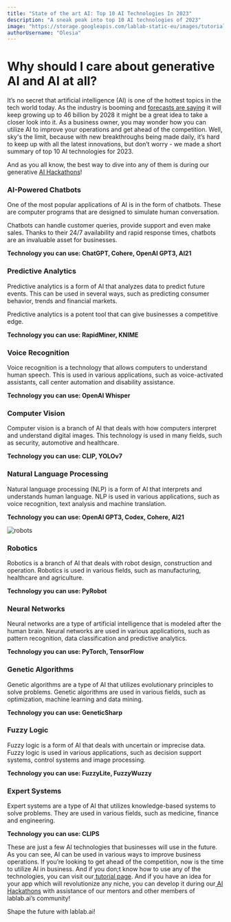 ```yaml
---
title: "State of the art AI: Top 10 AI Technologies In 2023"
description: "A sneak peak into top 10 AI technologies of 2023"
image: "https://storage.googleapis.com/lablab-static-eu/images/tutorials/In%20article%20_%20%20State%20of%20the%20art%20AI_%20Top%2010%20AI%20Technologies%20In%202023%20(1).png"
authorUsername: "Olesia"
---
```

# **Why should I care about generative AI and AI at all?**

It’s no secret that artificial intelligence (AI) is one of the hottest topics in the tech world today. As the industry is booming and [forecasts are saying](https://newnative.ai/news/the-ai-economy-and-future-of-ai-natives) it will keep growing up to 46 billion by 2028 it might be a great idea to take a closer look into it. As a business owner, you may wonder how you can utilize AI to improve your operations and get ahead of the competition. Well, sky's the limit, because with new breakthroughs being made daily, it’s hard to keep up with all the latest innovations, but don’t worry - we made a short summary of top 10 AI technologies for 2023.

And as you all know, the best way to dive into any of them is during our generative [AI Hackathons](https://lablab.ai/event)!



### AI-Powered Chatbots

One of the most popular applications of AI is in the form of chatbots. These are computer programs that are designed to simulate human conversation.

Chatbots can handle customer queries, provide support and even make sales. Thanks to their 24/7 availability and rapid response times, chatbots are an invaluable asset for businesses.

**Technology you can use: ChatGPT, Cohere, OpenAI GPT3, AI21**


### Predictive Analytics

Predictive analytics is a form of AI that analyzes data to predict future events. This can be used in several ways, such as predicting consumer behavior, trends and financial markets.

Predictive analytics is a potent tool that can give businesses a competitive edge.

**Technology you can use: RapidMiner, KNIME**


### Voice Recognition

Voice recognition is a technology that allows computers to understand human speech. This is used in various applications, such as voice-activated assistants, call center automation and disability assistance.

**Technology you can use: OpenAI Whisper**


### Computer Vision

Computer vision is a branch of AI that deals with how computers interpret and understand digital images. This technology is used in many fields, such as security, automotive and healthcare.

**Technology you can use: CLIP, YOLOv7**


### Natural Language Processing

Natural language processing (NLP) is a form of AI that interprets and understands human language. NLP is used in various applications, such as voice recognition, text analysis and machine translation.

**Technology you can use: OpenAI GPT3, Codex, Cohere, AI21**


![robots](https://storage.googleapis.com/lablab-static-eu/images/tutorials/In%20article%20_%20%20State%20of%20the%20art%20AI_%20Top%2010%20AI%20Technologies%20In%202023.png)


### Robotics

Robotics is a branch of AI that deals with robot design, construction and operation. Robotics is used in various fields, such as manufacturing, healthcare and agriculture.

**Technology you can use: PyRobot**


### Neural Networks

Neural networks are a type of artificial intelligence that is modeled after the human brain. Neural networks are used in various applications, such as pattern recognition, data classification and predictive analytics.

**Technology you can use: PyTorch, TensorFlow**


### Genetic Algorithms

Genetic algorithms are a type of AI that utilizes evolutionary principles to solve problems. Genetic algorithms are used in various fields, such as optimization, machine learning and data mining.

**Technology you can use: GeneticSharp**


### Fuzzy Logic

Fuzzy logic is a form of AI that deals with uncertain or imprecise data. Fuzzy logic is used in various applications, such as decision support systems, control systems and image processing.

**Technology you can use: FuzzyLite, FuzzyWuzzy**


### Expert Systems

Expert systems are a type of AI that utilizes knowledge-based systems to solve problems. They are used in various fields, such as medicine, finance and engineering.

**Technology you can use: CLIPS**

These are just a few AI technologies that businesses will use in the future. As you can see, AI can be used in various ways to improve business operations. If you’re looking to get ahead of the competition, now is the time to utilize AI in business. And if you don;t know how to use any of the technologies, you can visit our[ tutorial page](https://lablab.ai/t). And if you have an idea for your app which will revolutionize any niche, you can develop it during our[ AI Hackathons](https://lablab.ai/event) with assistance of our mentors and other members of lablab.ai’s community!

Shape the future with lablab.ai!
